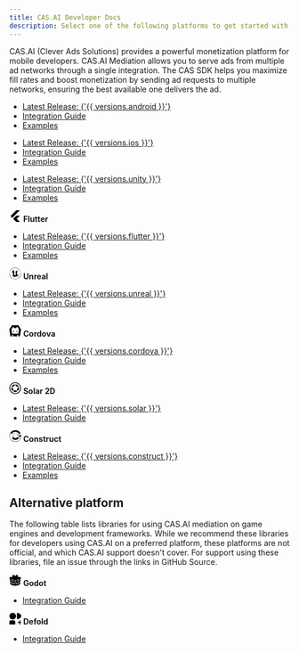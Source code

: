 ```yaml
---
title: CAS.AI Developer Docs
description: Select one of the following platforms to get started with our SDK
---
```


CAS.AI (Clever Ads Solutions) provides a powerful monetization platform for mobile developers.
CAS.AI Mediation allows you to serve ads from multiple ad networks through a single integration.
The CAS SDK helps you maximize fill rates and boost monetization by sending ad requests to multiple networks, ensuring the best available one delivers the ad.

<CardGroup>
  <Card title="Android" icon="android">
    <ul>
      <li>
        <a href="https://github.com/cleveradssolutions/CAS-Android/releases">Latest Release: {'{{ versions.android }}'}</a>
      </li>
      <li>
        <a href="Android">Integration Guide</a>
      </li>
      <li>
        <a href="https://github.com/cleveradssolutions/CAS-Android">Examples</a>
      </li>
    </ul>
  </Card>
  <Card title="iOS" icon="apple">
    <ul>
      <li>
        <a href="https://github.com/cleveradssolutions/CAS-iOS/releases">Latest Release: {'{{ versions.ios }}'}</a>
      </li>
      <li>
        <a href="iOS">Integration Guide</a>
      </li>
      <li>
        <a href="https://github.com/cleveradssolutions/CAS-iOS">Examples</a>
      </li>
    </ul>
  </Card>
  <Card title="Unity" icon="unity">
    <ul>
      <li>
        <a href="https://github.com/cleveradssolutions/CAS-Unity/releases">Latest Release: {'{{ versions.unity }}'}</a>
      </li>
      <li>
        <a href="Unity">Integration Guide</a>
      </li>
      <li>
        <a href="https://github.com/cleveradssolutions/CAS-Unity-Sample">Examples</a>
      </li>
    </ul>
  </Card>
  <Card>
    <div style={{ display: 'flex', alignItems: 'center', gap: '0.75rem' }}>
      <svg viewBox="0 0 24 24" xmlns="http://www.w3.org/2000/svg" width="21" height="21" style={{ fill: 'currentColor' }} >
        <path d="M14.314 0L2.3 12 6 15.7 21.684.013h-7.357zm.014 11.072L7.857 17.53l6.47 6.47H21.7l-6.46-6.468 6.46-6.46h-7.37z"/>
      </svg>
      <b>Flutter</b>
    </div>
    <ul>
      <li>
        <a href="https://github.com/cleveradssolutions/CAS-Flutter/releases">Latest Release: {'{{ versions.flutter }}'}</a>
      </li>
      <li>
        <a href="Flutter">Integration Guide</a>
      </li>
      <li>
        <a href="https://github.com/cleveradssolutions/CAS-Flutter">Examples</a>
      </li>
    </ul>
  </Card>
  <Card>
    <div style={{ display: 'flex', alignItems: 'center', gap: '0.75rem' }}>
      <svg viewBox="0 0 24 24" width="21" height="21" xmlns="http://www.w3.org/2000/svg" style={{ fill: 'currentColor' }}>
        <path d="M12 0a12 12 0 1012 12A12 12 0 0012 0zm0 23.52A11.52 11.52 0 1123.52 12 11.52 11.52 0 0112 23.52zm7.13-9.791c-.206.997-1.126 3.557-4.06 4.942l-1.179-1.325-1.988 2a7.338 7.338 0 01-5.804-2.978 2.859 2.859 0 00.65.123c.326.006.678-.114.678-.66v-5.394a.89.89 0 00-1.116-.89c-.92.212-1.656 2.509-1.656 2.509a7.304 7.304 0 012.528-5.597 7.408 7.408 0 013.73-1.721c-1.006.573-1.57 1.507-1.57 2.29 0 1.262.76 1.109.984.923v7.28a1.157 1.157 0 00.148.256 1.075 1.075 0 00.88.445c.76 0 1.747-.868 1.747-.868V9.172c0-.6-.452-1.324-.905-1.572 0 0 .838-.149 1.484.346a5.537 5.537 0 01.387-.425c1.508-1.48 2.929-1.902 4.112-2.112 0 0-2.151 1.69-2.151 3.96 0 1.687.043 5.801.043 5.801.799.771 1.986-.342 3.059-1.441Z"/>
      </svg>
      <b>Unreal</b>
    </div>
    <ul>
      <li>
        <a href="https://github.com/cleveradssolutions/CAS-Unreal/releases">Latest Release: {'{{ versions.unreal }}'}</a>
      </li>
      <li>
        <a href="Unreal">Integration Guide</a>
      </li>
      <li>
        <a href="https://github.com/cleveradssolutions/CAS-Unreal">Examples</a>
      </li>
    </ul>
  </Card>
  <Card>
    <div style={{ display: 'flex', alignItems: 'center', gap: '0.75rem' }}>
      <svg viewBox="0 0 24 24" width="21" height="21" xmlns="http://www.w3.org/2000/svg" style={{ fill: 'currentColor' }}>
        <path d="M18.545,0.545H5.455L0,9.273l2.182,14.182h3.886l-0.273-3.273h1.909l0.273,3.273 h8.045l0.273-3.273h1.909l-0.273,3.273h3.886L24,9.273L18.545,0.545z M18.545,18H5.455L4.364,9.273l2.182-4.364h3.506L9.818,6.545 h4.364l-0.234-1.636h3.506l2.182,4.364L18.545,18z M15.545,11.045c0.301,0,0.545,0.908,0.545,2.029 c0,1.121-0.244,2.029-0.545,2.029c-0.301,0-0.545-0.908-0.545-2.029C15,11.954,15.244,11.045,15.545,11.045z M8.659,11.215 c0.301,0,0.545,0.908,0.545,2.029c0,1.121-0.244,2.029-0.545,2.029c-0.301,0-0.545-0.908-0.545-2.029 C8.114,12.123,8.358,11.215,8.659,11.215z"/>
      </svg>
      <b>Cordova</b>
    </div>
    <ul>
      <li>
        <a href="https://socket.dev/npm/package/@cleveradssolutions/cas.cordova.base">Latest Release: {'{{ versions.cordova }}'}</a>
      </li>
      <li>
        <a href="https://github.com/cleveradssolutions/CAS-Cordova/wiki">Integration Guide</a>
      </li>
      <li>
        <a href="https://github.com/cleveradssolutions/CAS-Cordova">Examples</a>
      </li>
    </ul>
  </Card>
  <Card>
    <div style={{ display: 'flex', alignItems: 'center', gap: '0.75rem' }}>
      <svg viewBox="0 0 24 24" width="21" height="21" xmlns="http://www.w3.org/2000/svg" style={{ fill: 'currentColor' }}>
        <path d="M13.69 7.499c-.919-.965-1.577-2.105-1.6-3.116.655-.187 2.017.001 3.35.558 1.354.566 2.668 1.514 3.158 2.831.014.039.029.078.041.116a2.337 2.337 0 0 1-.529 1.14c-.26.279-.586.487-.948.605-1.143-.23-2.464-1.074-3.472-2.134zm5.581 2.244c-.957.334-1.839 1.311-2.473 2.482v.001c-.697 1.284-1.093 2.799-.96 3.957.225.307.523.553.869.713.394.163.826.215 1.247.151.038-.027.07-.053.1-.075 1.103-.872 1.6-2.413 1.72-3.875.119-1.437-.122-2.79-.503-3.354zm-7.939-3.389a2.23 2.23 0 0 0-.283-1.088 2.332 2.332 0 0 0-.92-.853l-.123.002C8.6 4.473 7.292 5.428 6.334 6.541 5.393 7.633 4.791 8.87 4.768 9.55c.969.288 2.257.017 3.459-.559v.002c1.32-.631 2.532-1.625 3.105-2.639zM7.96 14.641c-.193-1.449-.765-2.907-1.553-3.767a2.252 2.252 0 0 0-1.123-.067c-.415.099-.794.31-1.097.61l-.036.118c-.38 1.355.125 2.893.886 4.146.749 1.233 1.741 2.185 2.382 2.418.577-.832.718-2.139.54-3.459l.001.001zm5.297 2c-1.439-.264-3.004-.172-4.065.311a2.227 2.227 0 0 0-.411 1.046c-.034.426.05.852.243 1.233.033.025.067.047.1.068 1.172.779 2.793.774 4.223.438 1.405-.332 2.619-.978 3.039-1.515-.614-.807-1.817-1.344-3.128-1.584l-.001.003zM24 12c0 6.622-5.364 11.992-11.985 12C5.387 24.008.008 18.642 0 12.015-.008 5.387 5.358.008 11.985 0h.001C18.617-.004 23.996 5.369 24 12zm-1.547 0c-.003-5.778-4.69-10.459-10.468-10.456-5.774.007-10.45 4.693-10.443 10.468.007 5.775 4.693 10.45 10.468 10.443C17.78 22.448 22.453 17.77 22.453 12z"/>
      </svg>
      <b>Solar 2D</b>
    </div>
    <ul>
      <li>
        <a href="https://github.com/solar2d/com.cleveradssolutions-plugin.cas">Latest Release: {'{{ versions.solar }}'}</a>
      </li>
      <li>
        <a href="https://github.com/solar2d/com.cleveradssolutions-plugin.cas/blob/master/docs/CleverAdsSolutions/index.markdown">Integration Guide</a>
      </li>
    </ul>
  </Card>
  <Card>
    <div style={{ display: 'flex', alignItems: 'center', gap: '0.75rem' }}>
      <svg viewBox="0 0 24 24" width="21" height="21" xmlns="http://www.w3.org/2000/svg" style={{ fill: 'currentColor' }}>
        <path d="M12.392 0c-6.752 0-12 5.498-12 12 0 6.574 5.313 12 12 12 4.283 0 8.087-2.254 10.217-5.704a.571.571 0 0 0-.2-.795l-5.55-3.204a.572.572 0 0 0-.76.177 4.453 4.453 0 0 1-3.707 1.983c-2.458 0-4.458-2-4.458-4.457 0-2.458 2-4.457 4.458-4.457 1.491 0 2.877.741 3.707 1.983a.571.571 0 0 0 .76.177l5.55-3.204a.571.571 0 0 0 .2-.795A11.998 11.998 0 0 0 12.392 0zm0 3.527c3.048 0 5.72 1.61 7.213 4.026l-2.99 1.726c-.037.021-.085.013-.108-.026a4.942 4.942 0 0 0-4.115-2.2A4.953 4.953 0 0 0 7.445 12c0 .9.241 1.745.663 2.473l-2.342 1.353a.327.327 0 0 0-.112.458 7.977 7.977 0 0 0 6.738 3.7 7.978 7.978 0 0 0 6.789-3.781l2.983 1.722a.08.08 0 0 1 .028.113 11.447 11.447 0 0 1-9.8 5.472C6.045 23.51.882 18.346.882 12c0-2.095.562-4.06 1.544-5.754l2.35 1.356c.15.088.345.04.439-.11a8.467 8.467 0 0 1 7.177-3.966zM22.965 8.95a.666.666 0 0 0-.336.088l-4.149 2.395a.654.654 0 0 0 0 1.131l4.149 2.396c.434.25.98-.064.98-.566v-4.79a.655.655 0 0 0-.644-.654zm-.663 1.785v2.528L20.112 12z"/>
      </svg>
      <b>Construct</b>
    </div>
    <ul>
      <li>
        <a href="https://github.com/cleveradssolutions/CAS-Construct/releases">Latest Release: {'{{ versions.construct }}'}</a>
      </li>
      <li>
        <a href="https://github.com/cleveradssolutions/CAS-Construct/wiki">Integration Guide</a>
      </li>
      <li>
        <a href="https://github.com/cleveradssolutions/CAS-Construct">Examples</a>
      </li>
    </ul>
  </Card>
</CardGroup>

## Alternative platform
The following table lists libraries for using CAS.AI mediation on game engines and development frameworks. 
While we recommend these libraries for developers using CAS.AI on a preferred platform, these platforms are not official, and which CAS.AI support doesn't cover. 
For support using these libraries, file an issue through the links in GitHub Source.

<CardGroup>
  <Card>
    <div style={{ display: 'flex', alignItems: 'center', gap: '0.75rem' }}>
      <svg viewBox="0 0 24 24" width="21" height="21" xmlns="http://www.w3.org/2000/svg" style={{ fill: 'currentColor' }}>
        <path d="M9.5598.683c-1.096.244-2.1812.5831-3.1983 1.0951.023.8981.081 1.7582.199 2.6323-.395.253-.81.47-1.178.766-.375.288-.7581.564-1.0971.9011-.6781-.448-1.3962-.869-2.1352-1.2411C1.3532 5.6934.608 6.6186 0 7.6546c.458.7411.936 1.4352 1.4521 2.0942h.014v6.3565c.012 0 .023 0 .035.003l3.8963.376c.204.02.364.184.378.3891l.12 1.7201 3.3994.242.234-1.587c.03-.206.207-.358.415-.358h4.1114c.208 0 .385.152.415.358l.234 1.587 3.3993-.242.12-1.72a.4196.4196 0 01.378-.3891l3.8954-.376c.012 0 .023-.003.035-.003v-.5071h.002V9.7498h.014c.516-.659.994-1.3531 1.4521-2.0942-.608-1.036-1.3541-1.9611-2.1512-2.8192-.739.372-1.4571.793-2.1352 1.2411-.339-.337-.721-.613-1.096-.901-.369-.296-.7841-.5131-1.1781-.7661.117-.8741.175-1.7342.199-2.6323-1.0171-.512-2.1012-.851-3.1983-1.095-.438.736-.838 1.533-1.1871 2.3121-.414-.069-.829-.094-1.2461-.099h-.016c-.417.005-.832.03-1.2461.099-.349-.779-.749-1.576-1.1881-2.3121l.001-.001zM6.4765 9.9889c1.2971 0 2.3492 1.0511 2.3492 2.3482s-1.052 2.3482-2.3492 2.3482c-1.296 0-2.3482-1.051-2.3482-2.3482 0-1.297 1.0511-2.3482 2.3482-2.3482zm11.049 0c1.296 0 2.3482 1.0511 2.3482 2.3482s-1.0511 2.3482-2.3482 2.3482-2.3492-1.051-2.3492-2.3482c0-1.297 1.051-2.3482 2.3492-2.3482zm-10.824.9301c-.861 0-1.559.698-1.559 1.5591s.698 1.5582 1.559 1.5582c.8611 0 1.5592-.698 1.5592-1.5582 0-.86-.697-1.559-1.5591-1.559zm10.598 0c-.8611 0-1.5582.698-1.5582 1.5591s.697 1.5582 1.5581 1.5582c.8611 0 1.5592-.698 1.5592-1.5582 0-.86-.697-1.559-1.5592-1.559zm-5.2985.453c.417 0 .757.308.757.6871v2.1622c0 .379-.339.687-.757.687s-.756-.308-.756-.687V12.059c0-.379.339-.687.756-.687zM1.4601 16.9464c.002.377.006.789.006.871 0 3.7014 4.6944 5.4795 10.5269 5.5005h.014c5.8325-.02 10.5259-1.7991 10.5259-5.5004 0-.084.005-.495.007-.871l-3.5023.338-.121 1.729a.421.421 0 01-.389.3901l-4.1814.296a.4203.4203 0 01-.415-.358l-.238-1.6141h-3.3863l-.238 1.6141a.4192.4192 0 01-.4451.357l-4.1513-.296c-.208-.015-.375-.181-.389-.389l-.12-1.7292-3.5044-.337z"/>
      </svg>
      <b>Godot</b>
    </div>
    <ul>
      <li>
        <a href="https://github.com/damnedpie/godot-cas?tab=readme-ov-file#setup">Integration Guide</a>
      </li>
    </ul>
  </Card>
  <Card>
    <div style={{ display: 'flex', alignItems: 'center', gap: '0.75rem' }}>
      <svg rviewBox="0 0 24 24" width="21" height="21" xmlns="http://www.w3.org/2000/svg" style={{ fill: 'currentColor' }}>
        <path d="M6.068 0a6 6 0 0 0-6 6 6 6 0 0 0 6 6 6 6 0 0 0 5.998-6 6 6 0 0 0-5.998-6Zm9.15.08a1.656 1.656 0 0 0-1.654 1.656v8.15a1.656 1.656 0 0 0 2.483 1.434l7.058-4.074a1.656 1.656 0 0 0 0-2.869l-1.044-.604-6.014-3.47a1.656 1.656 0 0 0-.828-.223Zm3.575 13.135a.815.815 0 0 0-.816.818v2.453h-2.454a.817.817 0 1 0 0 1.635h2.454v2.453a.817.817 0 1 0 1.635 0v-2.453h2.452a.817.817 0 1 0 0-1.635h-2.453v-2.453a.817.817 0 0 0-.818-.818zM2.865 13.5a2.794 2.794 0 0 0-2.799 2.8v4.9c0 1.55 1.248 2.8 2.8 2.8h4.9c1.55 0 2.8-1.25 2.8-2.8v-4.9c0-1.55-1.25-2.8-2.8-2.8Z"/>
      </svg>
      <b>Defold</b>
    </div>
    <ul>
      <li>
        <a href="https://github.com/Lerg/extension-cas">Integration Guide</a>
      </li>
    </ul>
  </Card>
</CardGroup>
